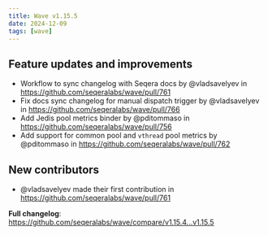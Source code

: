```yaml
---
title: Wave v1.15.5
date: 2024-12-09
tags: [wave]
---
```


## Feature updates and improvements

* Workflow to sync changelog with Seqera docs by @vladsavelyev in https://github.com/seqeralabs/wave/pull/761
* Fix docs sync changelog for manual dispatch trigger by @vladsavelyev in https://github.com/seqeralabs/wave/pull/766
* Add Jedis pool metrics binder by @pditommaso in https://github.com/seqeralabs/wave/pull/756
* Add support for common pool and `vthread` pool metrics by @pditommaso in https://github.com/seqeralabs/wave/pull/762

## New contributors

* @vladsavelyev made their first contribution in https://github.com/seqeralabs/wave/pull/761

**Full changelog**: https://github.com/seqeralabs/wave/compare/v1.15.4...v1.15.5
